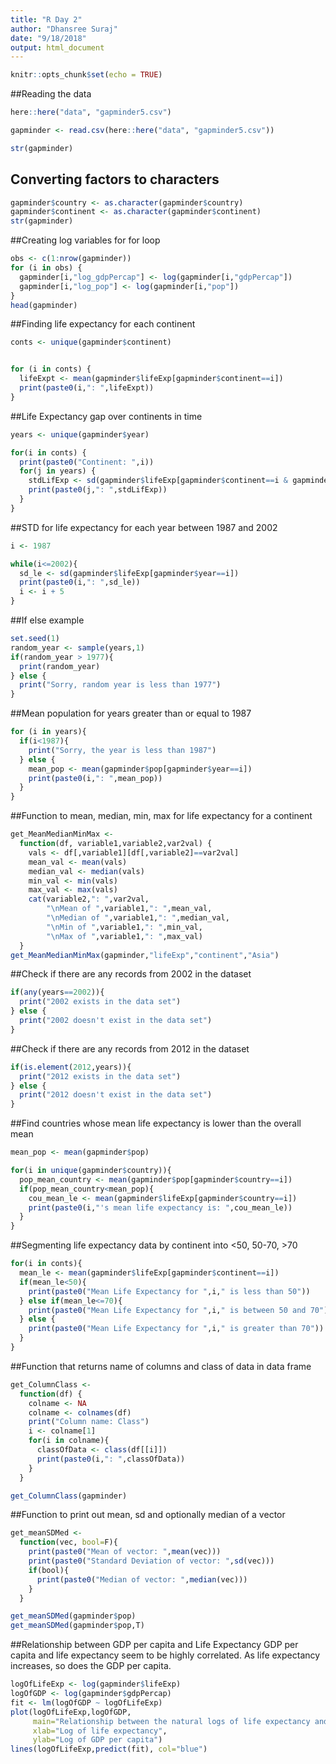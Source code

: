 ```yaml
---
title: "R Day 2"
author: "Dhansree Suraj"
date: "9/18/2018"
output: html_document
---
```


```r
knitr::opts_chunk$set(echo = TRUE)
```
##Reading the data
```r
here::here("data", "gapminder5.csv")

gapminder <- read.csv(here::here("data", "gapminder5.csv"))

str(gapminder)
```

## Converting factors to characters

```r
gapminder$country <- as.character(gapminder$country)
gapminder$continent <- as.character(gapminder$continent)
str(gapminder)
```

##Creating log variables for for loop
```r
obs <- c(1:nrow(gapminder))
for (i in obs) {
  gapminder[i,"log_gdpPercap"] <- log(gapminder[i,"gdpPercap"])
  gapminder[i,"log_pop"] <- log(gapminder[i,"pop"])
}
head(gapminder)
```

##Finding life expectancy for each continent
```r
conts <- unique(gapminder$continent)


for (i in conts) {
  lifeExpt <- mean(gapminder$lifeExp[gapminder$continent==i])
  print(paste0(i,": ",lifeExpt))
}

```

##Life Expectancy gap over continents in time
```r
years <- unique(gapminder$year)

for(i in conts) {
  print(paste0("Continent: ",i))
  for(j in years) {
    stdLifExp <- sd(gapminder$lifeExp[gapminder$continent==i & gapminder$year==j])
    print(paste0(j,": ",stdLifExp))
  }
}
```

##STD for life expectancy for each year between 1987 and 2002
```r
i <- 1987

while(i<=2002){
  sd_le <- sd(gapminder$lifeExp[gapminder$year==i])
  print(paste0(i,": ",sd_le))
  i <- i + 5
}
```


##If else example
```r
set.seed(1)
random_year <- sample(years,1)
if(random_year > 1977){
  print(random_year)
} else {
  print("Sorry, random year is less than 1977")
}
```

##Mean population for years greater than or equal to 1987
```r
for (i in years){
  if(i<1987){
    print("Sorry, the year is less than 1987")
  } else {
    mean_pop <- mean(gapminder$pop[gapminder$year==i])
    print(paste0(i,": ",mean_pop))
  }
}
```


##Function to mean, median, min, max for life expectancy for a continent
```r
get_MeanMedianMinMax <-
  function(df, variable1,variable2,var2val) {
    vals <- df[,variable1][df[,variable2]==var2val]
    mean_val <- mean(vals)
    median_val <- median(vals)
    min_val <- min(vals)
    max_val <- max(vals)
    cat(variable2,": ",var2val,
        "\nMean of ",variable1,": ",mean_val,
        "\nMedian of ",variable1,": ",median_val,
        "\nMin of ",variable1,": ",min_val,
        "\nMax of ",variable1,": ",max_val)
  }
get_MeanMedianMinMax(gapminder,"lifeExp","continent","Asia")
```



##Check if there are any records from 2002 in the dataset
```r
if(any(years==2002)){
  print("2002 exists in the data set")
} else {
  print("2002 doesn't exist in the data set")
}
```
##Check if there are any records from 2012 in the dataset
```r
if(is.element(2012,years)){
  print("2012 exists in the data set")
} else {
  print("2012 doesn't exist in the data set")
}
```

##Find countries whose mean life expectancy is lower than the overall mean
```r
mean_pop <- mean(gapminder$pop)

for(i in unique(gapminder$country)){
  pop_mean_country <- mean(gapminder$pop[gapminder$country==i])
  if(pop_mean_country<mean_pop){
    cou_mean_le <- mean(gapminder$lifeExp[gapminder$country==i])
    print(paste0(i,"'s mean life expectancy is: ",cou_mean_le))
  }
}
```


##Segmenting life expectancy data by continent into <50, 50-70, >70
```r
for(i in conts){
  mean_le <- mean(gapminder$lifeExp[gapminder$continent==i])
  if(mean_le<50){
    print(paste0("Mean Life Expectancy for ",i," is less than 50"))
  } else if(mean_le<=70){
    print(paste0("Mean Life Expectancy for ",i," is between 50 and 70"))
  } else {
    print(paste0("Mean Life Expectancy for ",i," is greater than 70"))
  }
}
```


##Function that returns name of columns and class of data in data frame
```r
get_ColumnClass <-
  function(df) {
    colname <- NA
    colname <- colnames(df)
    print("Column name: Class")
    i <- colname[1]
    for(i in colname){
      classOfData <- class(df[[i]])
      print(paste0(i,": ",classOfData))
    }
  }

get_ColumnClass(gapminder)
```


##Function to print out mean, sd and optionally median of a vector
```r
get_meanSDMed <-
  function(vec, bool=F){
    print(paste0("Mean of vector: ",mean(vec)))
    print(paste0("Standard Deviation of vector: ",sd(vec)))
    if(bool){
      print(paste0("Median of vector: ",median(vec)))
    }
  }

get_meanSDMed(gapminder$pop)
get_meanSDMed(gapminder$pop,T)
```


##Relationship between GDP per capita and Life Expectancy
GDP per capita and life expectancy seem to be highly correlated. As life expectancy increases, so does the GDP per capita.
```r
logOfLifeExp <- log(gapminder$lifeExp)
logOfGDP <- log(gapminder$gdpPercap)
fit <- lm(logOfGDP ~ logOfLifeExp)
plot(logOfLifeExp,logOfGDP,
     main="Relationship between the natural logs of life expectancy and GDP per capita",
     xlab="Log of life expectancy",
     ylab="Log of GDP per capita")
lines(logOfLifeExp,predict(fit), col="blue")
```

